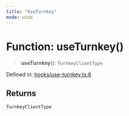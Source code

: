 ```yaml
---
title: "UseTurnkey"
mode: wide
---
```

  
# Function: useTurnkey()

> **useTurnkey**(): `TurnkeyClientType`

Defined in: [hooks/use-turnkey.ts:6](https://github.com/tkhq/sdk/blob/main/packages/sdk-react/src/hooks/use-turnkey.ts#L6)

## Returns

`TurnkeyClientType`
